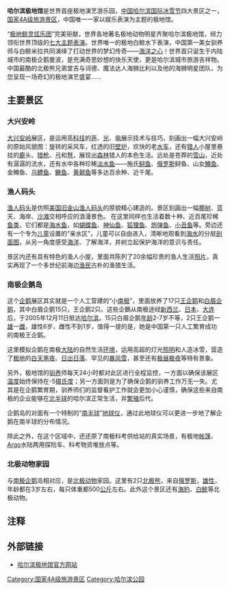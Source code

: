 '''哈尔滨极地馆'''是世界首座极地演艺游乐园，[[中国哈尔滨国际冰雪节|中国哈尔滨国际冰雪节]]四大景区之一，[[国家4A级旅游景区|国家4A级旅游景区]]，中国唯一一家以娱乐表演为主题的极地馆。

“[[极地鲸灵炫乐团|极地鲸灵炫乐团]]”完美钜献，世界各地著名极地动物明星齐聚哈尔滨极地馆，倾力领衔世界顶级的[[七大主题表演|七大主题表演]]。世界唯一的极地白鲸水下表演，中国第一美女驯养师与白鲸米拉共同演绎了打动世界的梦幻传奇——[[海洋之心|海洋之心]]！世界首只诞生于内陆城市的南极企鹅曼波，是充满奇思妙想的快乐天使，更是哈尔滨城市旅游吉祥物。中国最酷的北极熊兄弟堂吉与诃德、魔法达人海狮比利以及他的海狮明星团队，为您呈现一场奇幻的极地演艺盛宴……

== 主要景区 ==
=== 大兴安岭 ===
[[大兴安岭|大兴安岭]]展区，是运用高[[科技|科技]]的[[声|声]]、[[光|光]]、[[电|电]]展示技术与技巧，刻画出一幅大兴安岭的原始风貌图：旋转的采风车，红透的旧[[壁炉|壁炉]]，欢快的老[[水车|水车]]，还有[[猎人|猎人]]小屋里悬挂的[[鹿|鹿]]头、[[猎枪|猎枪]]、[[弓|弓]]和[[弩|弩]]，展现出[[森林|森林]]猎人的本色生活。远处是苍莽的[[雪山|雪山]]，近处有潺潺的流水，还有水中各种珍稀[[淡水鱼|淡水鱼]]——施氏[[鲟鱼|鲟鱼]]、[[俄罗斯|俄罗斯]]鲟鱼、山女[[鳟鱼|鳟鱼]]、金鳟鱼、[[乌鳢鱼|乌鳢鱼]]、[[鳜鱼|鳜鱼]]、[[黄颡鱼|黄颡鱼]]等多达百余种、近千尾。

=== 渔人码头 ===
[[渔人码头|渔人码头]]是仿照[[美国|美国]][[旧金山渔人码头|旧金山渔人码头]]的原貌精心建造的。景区刻画出一幅[[椰树|椰树]]、蓝天、海岸、[[沙滩|沙滩]]交相呼应的浪漫景色。 在这里同样也生活着数十种、近百尾珍稀[[鱼类|鱼类]]，它们都是[[海水鱼|海水鱼]]，如[[蝴蝶鱼|蝴蝶鱼]]、[[神仙鱼|神仙鱼]]、[[狐狸鱼|狐狸鱼]]、[[炮弹鱼|炮弹鱼]]、[[小丑鱼|小丑鱼]]等。旁边还有一个专为[[儿童|儿童]]设置的“亲水区”，儿童可以自由进入，清晰地观看到[[海水|海水]]的分层[[剖面图|剖面图]]，从另一角度感受[[海洋|海洋]]、了解海洋，并树立起保护海洋的意识与责任。

景区内还有具有特色的渔人小屋，里面共陈列了20余幅珍贵的渔人生活[[照片|照片]]，真实再现了一个多世纪前海边[[渔民|渔民]]古朴的渔猎生活。

=== 南极企鹅岛 ===
这个[[企鹅|企鹅]]展区其实就是一个人工营建的“小[[南极|南极]]”，里面放养了17只[[王企鹅|王企鹅]]和[[白眉企鹅|白眉企鹅]]，其中白眉企鹅15只，王企鹅2只。这些企鵝从南极途经[[新西兰|新西兰]]、[[日本|日本]]、[[大连|大连]]后，于2005年12月11日抵达[[哈尔滨|哈尔滨]]。15只白眉企鹅[[年龄|年龄]]2-7岁不等，2只王企鹅一[[雄|雄]]一[[雌|雌]]，雄性6岁，雌性不到1岁，值得一提的是，她是中国第一只人工繁育成功的南极王企鹅。

这里模拟企鹅在南极[[大陆|大陆]]的自然生活[[环境|环境]]，运用高超的灯光[[照明|照明]]和人造冰雪，营造了[[极地|极地]]的[[白天|白天]][[黑夜|黑夜]]、[[日出|日出]][[日落|日落]]、罕见的[[暴风雪|暴风雪]]，甚至还有[[极昼|极昼]][[极夜|极夜]]等特有景象。

另外，极地馆的[[驯养|驯养]]师每天24小时都对此区进行全程监控，一方面以确保该展区[[温度|温度]]始终保持在-5[[摄氏度|摄氏度]]；另一方面则是为了确保企鹅的驯养工作万无一失。尤其是在企鹅繁育期，驯养师们的监督看护工作就会更加小心谨慎，确保这些来自南极的企业能够在[[北半球|北半球]]的哈尔滨正常生活，并[[繁殖|繁殖]]后代。

企鹅岛的对面有一个特制的“[[南半球|南半球]]”[[地球仪|地球仪]]，通过此地球仪可以更进一步地了解企鹅在南半球的分布情况。

除此之外，在这个区域中，还还原了南极科考供给站的真实场景，有极地[[帐篷|帐篷]]、[[Argo|Argo]]水陆两用探险车、科考物资堆放点等。

=== 北极动物家园 ===
与[[南极|南极]][[企鹅|企鹅]]岛相对应，是[[北极|北极]][[动物|动物]]家园。这里有2只[[北极熊|北极熊]]，来自[[俄罗斯|俄罗斯]]，[[雄性|雄性]]，年龄都在3岁左右，每只体重都500[[公斤|公斤]]左右。此外这个景区还有[[海豹|海豹]]、[[白鲸|白鲸]]等北极动物。

== 注释 ==
{{Reflist}}

== 外部链接 ==
*[http://www.hrbpolarland.com 哈尔滨极地馆官方网站]{{Wayback|url=http://www.hrbpolarland.com/ |date=20201109104133 }}

[[Category:国家4A级旅游景区|Category:国家4A级旅游景区]]
[[Category:哈尔滨公园|Category:哈尔滨公园]]